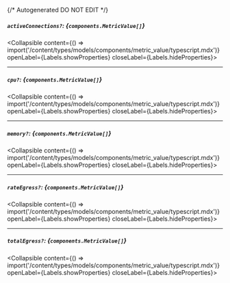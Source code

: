 {/* Autogenerated DO NOT EDIT  */}

##### `activeConnections?`: *{`components.MetricValue[]`}*
<Collapsible content={() => import('/content/types/models/components/metric_value/typescript.mdx')} openLabel={Labels.showProperties} closeLabel={Labels.hideProperties}>
</Collapsible>

---
##### `cpu?`: *{`components.MetricValue[]`}*
<Collapsible content={() => import('/content/types/models/components/metric_value/typescript.mdx')} openLabel={Labels.showProperties} closeLabel={Labels.hideProperties}>
</Collapsible>

---
##### `memory?`: *{`components.MetricValue[]`}*
<Collapsible content={() => import('/content/types/models/components/metric_value/typescript.mdx')} openLabel={Labels.showProperties} closeLabel={Labels.hideProperties}>
</Collapsible>

---
##### `rateEgress?`: *{`components.MetricValue[]`}*
<Collapsible content={() => import('/content/types/models/components/metric_value/typescript.mdx')} openLabel={Labels.showProperties} closeLabel={Labels.hideProperties}>
</Collapsible>

---
##### `totalEgress?`: *{`components.MetricValue[]`}*
<Collapsible content={() => import('/content/types/models/components/metric_value/typescript.mdx')} openLabel={Labels.showProperties} closeLabel={Labels.hideProperties}>
</Collapsible>


